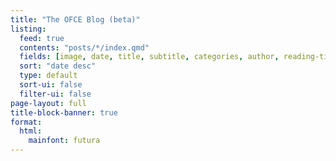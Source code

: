 ```yaml
---
title: "The OFCE Blog (beta)"
listing:
  feed: true
  contents: "posts/*/index.qmd"
  fields: [image, date, title, subtitle, categories, author, reading-time]
  sort: "date desc"
  type: default
  sort-ui: false
  filter-ui: false
page-layout: full
title-block-banner: true
format:
  html:
    mainfont: futura
---
```

